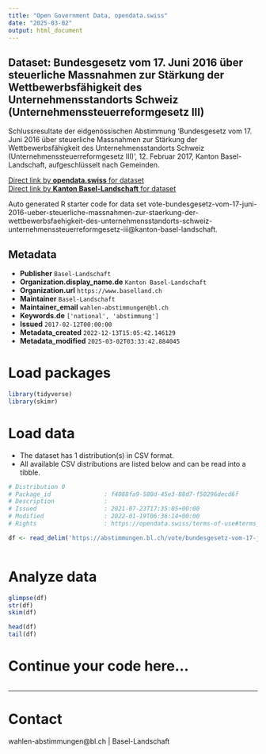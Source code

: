 ```yaml
---
title: "Open Government Data, opendata.swiss"
date: "2025-03-02"
output: html_document
---
```


## Dataset: Bundesgesetz vom 17. Juni 2016 über steuerliche Massnahmen zur Stärkung der Wettbewerbsfähigkeit des Unternehmensstandorts Schweiz (Unternehmenssteuerreformgesetz III)

Schlussresultate der eidgenössischen Abstimmung 'Bundesgesetz vom 17. Juni 2016 über steuerliche Massnahmen zur Stärkung der Wettbewerbsfähigkeit des Unternehmensstandorts Schweiz (Unternehmenssteuerreformgesetz III)	', 12. Februar 2017, Kanton Basel-Landschaft, aufgeschlüsselt nach Gemeinden.

[Direct link by **opendata.swiss** for dataset](https://opendata.swiss/de/dataset/bundesgesetz-vom-17-juni-2016-uber-steuerliche-massnahmen-zur-starkung-der-wettbewerbsfahigkeit)<br>
[Direct link by **Kanton Basel-Landschaft** for dataset](https://abstimmungen.bl.ch/vote/bundesgesetz-vom-17-juni-2016-ueber-steuerliche-massnahmen-zur-staerkung-der-wettbewerbsfaehigkeit-des-unternehmensstandorts-schweiz-unternehmenssteuerreformgesetz-iii/data)

Auto generated R starter code for data set vote-bundesgesetz-vom-17-juni-2016-ueber-steuerliche-massnahmen-zur-staerkung-der-wettbewerbsfaehigkeit-des-unternehmensstandorts-schweiz-unternehmenssteuerreformgesetz-iii@kanton-basel-landschaft.

## Metadata

- **Publisher** `Basel-Landschaft`
- **Organization.display_name.de** `Kanton Basel-Landschaft`
- **Organization.url** `https://www.baselland.ch`
- **Maintainer** `Basel-Landschaft`
- **Maintainer_email** `wahlen-abstimmungen@bl.ch`
- **Keywords.de** `['national', 'abstimmung']`
- **Issued** `2017-02-12T00:00:00`
- **Metadata_created** `2022-12-13T15:05:42.146129`
- **Metadata_modified** `2025-03-02T03:33:42.884045`


# Load packages

```r

library(tidyverse)
library(skimr)

```

# Load data

-   The dataset has 1 distribution(s) in CSV format.
-   All available CSV distributions are listed below and can be read into a tibble.

```r

# Distribution 0
# Package_id               : f4088fa9-580d-45e3-88d7-f50296decd6f
# Description              : 
# Issued                   : 2021-07-23T17:35:05+00:00
# Modified                 : 2022-01-19T06:36:14+00:00
# Rights                   : https://opendata.swiss/terms-of-use#terms_by

df <- read_delim('https://abstimmungen.bl.ch/vote/bundesgesetz-vom-17-juni-2016-ueber-steuerliche-massnahmen-zur-staerkung-der-wettbewerbsfaehigkeit-des-unternehmensstandorts-schweiz-unternehmenssteuerreformgesetz-iii/data-csv')



```

# Analyze data

```r

glimpse(df)
str(df)
skim(df)

head(df)
tail(df)

```

# Continue your code here...

```r

```

------------------------------------------------------------------------

# Contact

wahlen-abstimmungen@bl.ch | Basel-Landschaft
